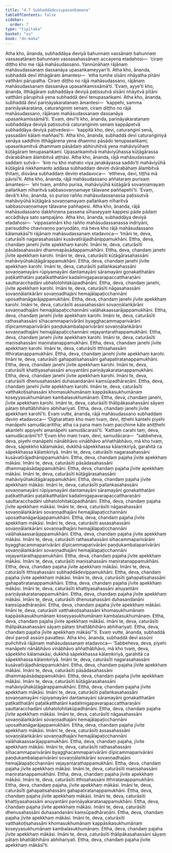 ```yaml
---
title: "4.7 Subhaddādeviupasaṅkamana"
tableOfContents: false
sidebar:
  order: 7
type: "tipitaka"
basket: "su"
book: "dn-maha"
---
```



<DynamicBreadcrumb />

<Division number="265" book="dn-maha" bookNo="7" page="154">

<Paragraph number="581" book="dn-maha">
Atha kho, ānanda, subhaddāya deviyā bahunnaṃ vassānaṃ bahunnaṃ vassasatānaṃ bahunnaṃ vassasahassānaṃ accayena etadahosi—  ‘ciraṃ diṭṭho kho me rājā mahāsudassano. Yannūnāhaṃ rājānaṃ mahāsudassanaṃ dassanāya upasaṅkameyyan’ti. Atha kho, ānanda, subhaddā devī itthāgāraṃ āmantesi—  ‘etha tumhe sīsāni nhāyatha pītāni vatthāni pārupatha. Ciraṃ diṭṭho no rājā mahāsudassano, rājānaṃ mahāsudassanaṃ dassanāya upasaṅkamissāmā’ti. ‘Evaṃ, ayye’ti kho, ānanda, itthāgāraṃ subhaddāya deviyā paṭissutvā sīsāni nhāyitvā pītāni vatthāni pārupitvā yena subhaddā devī tenupasaṅkami. Atha kho, ānanda, subhaddā devī pariṇāyakaratanaṃ āmantesi—  ‘kappehi, samma pariṇāyakaratana, caturaṅginiṃ senaṃ, ciraṃ diṭṭho no rājā mahāsudassano, rājānaṃ mahāsudassanaṃ dassanāya upasaṅkamissāmā’ti. ‘Evaṃ, devī’ti kho, ānanda, pariṇāyakaratanaṃ subhaddāya deviyā paṭissutvā caturaṅginiṃ senaṃ kappāpetvā subhaddāya deviyā paṭivedesi—  ‘kappitā kho, devi, caturaṅginī senā, yassadāni kālaṃ maññasī’ti. Atha kho, ānanda, subhaddā devī caturaṅginiyā senāya saddhiṃ itthāgārena yena dhammo pāsādo tenupasaṅkami; upasaṅkamitvā dhammaṃ pāsādaṃ abhiruhitvā yena mahāviyūhaṃ kūṭāgāraṃ tenupasaṅkami. Upasaṅkamitvā mahāviyūhassa kūṭāgārassa dvārabāhaṃ ālambitvā aṭṭhāsi. Atha kho, ānanda, rājā mahāsudassano saddaṃ sutvā—  ‘kiṃ nu kho mahato viya janakāyassa saddo’ti mahāviyūhā kūṭāgārā nikkhamanto addasa subhaddaṃ deviṃ dvārabāhaṃ ālambitvā ṭhitaṃ, disvāna subhaddaṃ deviṃ etadavoca—  ‘ettheva, devi, tiṭṭha mā pāvisī’ti. Atha kho, ānanda, rājā mahāsudassano aññataraṃ purisaṃ āmantesi—  ‘ehi tvaṃ, ambho purisa, mahāviyūhā kūṭāgārā sovaṇṇamayaṃ pallaṅkaṃ nīharitvā sabbasovaṇṇamaye tālavane paññapehī’ti. ‘Evaṃ, devā’ti kho, ānanda, so puriso rañño mahāsudassanassa paṭissutvā mahāviyūhā kūṭāgārā sovaṇṇamayaṃ pallaṅkaṃ nīharitvā sabbasovaṇṇamaye tālavane paññapesi. Atha kho, ānanda, rājā mahāsudassano dakkhiṇena passena sīhaseyyaṃ kappesi pāde pādaṃ accādhāya sato sampajāno.
</Paragraph>

</Division>
<Division number="266" book="dn-maha" bookNo="7" page="155">

<Paragraph number="582" book="dn-maha">
Atha kho, ānanda, subhaddāya deviyā etadahosi—  ‘vippasannāni kho rañño mahāsudassanassa indriyāni, parisuddho chavivaṇṇo pariyodāto, mā heva kho rājā mahāsudassano kālamakāsī’ti rājānaṃ mahāsudassanaṃ etadavoca—
</Paragraph>

<Paragraph number="583" book="dn-maha">
‘Imāni te, deva, caturāsīti nagarasahassāni kusāvatīrājadhānippamukhāni. Ettha, deva, chandaṃ janehi jīvite apekkhaṃ karohi. Imāni te, deva, caturāsīti pāsādasahassāni dhammapāsādappamukhāni. Ettha, deva, chandaṃ janehi jīvite apekkhaṃ karohi. Imāni te, deva, caturāsīti kūṭāgārasahassāni mahāviyūhakūṭāgārappamukhāni. Ettha, deva, chandaṃ janehi jīvite apekkhaṃ karohi. Imāni te, deva, caturāsīti pallaṅkasahassāni sovaṇṇamayāni rūpiyamayāni dantamayāni sāramayāni gonakatthatāni paṭikatthatāni paṭalikatthatāni kadalimigapavarapaccattharaṇāni sauttaracchadāni ubhatolohitakūpadhānāni. Ettha, deva, chandaṃ janehi, jīvite apekkhaṃ karohi. Imāni te, deva, caturāsīti nāgasahassāni sovaṇṇālaṅkārāni sovaṇṇadhajāni hemajālapaṭicchannāni uposathanāgarājappamukhāni. Ettha, deva, chandaṃ janehi jīvite apekkhaṃ karohi. Imāni te, deva, caturāsīti assasahassāni sovaṇṇālaṅkārāni sovaṇṇadhajāni hemajālapaṭicchannāni valāhakaassarājappamukhāni. Ettha, deva, chandaṃ janehi jīvite apekkhaṃ karohi. Imāni te, deva, caturāsīti rathasahassāni sīhacammaparivārāni byagghacammaparivārāni dīpicammaparivārāni paṇḍukambalaparivārāni sovaṇṇālaṅkārāni sovaṇṇadhajāni hemajālapaṭicchannāni vejayantarathappamukhāni. Ettha, deva, chandaṃ janehi jīvite apekkhaṃ karohi. Imāni te, deva, caturāsīti maṇisahassāni maṇiratanappamukhāni. Ettha, deva, chandaṃ janehi jīvite apekkhaṃ karohi. Imāni te, deva, caturāsīti itthisahassāni itthiratanappamukhāni. Ettha, deva, chandaṃ janehi jīvite apekkhaṃ karohi. Imāni te, deva, caturāsīti gahapatisahassāni gahapatiratanappamukhāni. Ettha, deva, chandaṃ janehi jīvite apekkhaṃ karohi. Imāni te, deva, caturāsīti khattiyasahassāni anuyantāni pariṇāyakaratanappamukhāni. Ettha, deva, chandaṃ janehi jīvite apekkhaṃ karohi. Imāni te, deva, caturāsīti dhenusahassāni duhasandanāni kaṃsūpadhāraṇāni. Ettha, deva, chandaṃ janehi jīvite apekkhaṃ karohi. Imāni te, deva, caturāsīti vatthakoṭisahassāni khomasukhumānaṃ kappāsikasukhumānaṃ koseyyasukhumānaṃ kambalasukhumānaṃ. Ettha, deva, chandaṃ janehi, jīvite apekkhaṃ karohi. Imāni te, deva, caturāsīti thālipākasahassāni sāyaṃ pātaṃ bhattābhihāro abhihariyati. Ettha, deva, chandaṃ janehi jīvite apekkhaṃ karohī’ti.
</Paragraph>

</Division>
<Division number="267" book="dn-maha" bookNo="7" page="156">

<Paragraph number="584" book="dn-maha">
Evaṃ vutte, ānanda, rājā mahāsudassano subhaddaṃ deviṃ etadavoca—
</Paragraph>

<Paragraph number="585" book="dn-maha">
‘Dīgharattaṃ kho maṃ tvaṃ, devi, iṭṭhehi kantehi piyehi manāpehi samudācarittha; atha ca pana maṃ tvaṃ pacchime kāle aniṭṭhehi akantehi appiyehi amanāpehi samudācarasī’ti. ‘Kathaṃ carahi taṃ, deva, samudācarāmī’ti? ‘Evaṃ kho maṃ tvaṃ, devi, samudācara—  “sabbeheva, deva, piyehi manāpehi nānābhāvo vinābhāvo aññathābhāvo, mā kho tvaṃ, deva, sāpekkho kālamakāsi, dukkhā sāpekkhassa kālaṃkiriyā, garahitā ca sāpekkhassa kālaṃkiriyā. Imāni te, deva, caturāsīti nagarasahassāni kusāvatīrājadhānippamukhāni. Ettha, deva, chandaṃ pajaha jīvite apekkhaṃ mākāsi. Imāni te, deva, caturāsīti pāsādasahassāni dhammapāsādappamukhāni. Ettha, deva, chandaṃ pajaha jīvite apekkhaṃ mākāsi. Imāni te, deva, caturāsīti kūṭāgārasahassāni mahāviyūhakūṭāgārappamukhāni. Ettha, deva, chandaṃ pajaha jīvite apekkhaṃ mākāsi. Imāni te, deva, caturāsīti pallaṅkasahassāni sovaṇṇamayāni rūpiyamayāni dantamayāni sāramayāni gonakatthatāni paṭikatthatāni paṭalikatthatāni kadalimigapavarapaccattharaṇāni sauttaracchadāni ubhatolohitakūpadhānāni. Ettha, deva, chandaṃ pajaha jīvite apekkhaṃ mākāsi. Imāni te, deva, caturāsīti nāgasahassāni sovaṇṇālaṅkārāni sovaṇṇadhajāni hemajālapaṭicchannāni uposathanāgarājappamukhāni. Ettha, deva, chandaṃ pajaha jīvite apekkhaṃ mākāsi. Imāni te, deva, caturāsīti assasahassāni sovaṇṇālaṅkārāni sovaṇṇadhajāni hemajālapaṭicchannāni valāhakaassarājappamukhāni. Ettha, deva, chandaṃ pajaha jīvite apekkhaṃ mākāsi. Imāni te, deva, caturāsīti rathasahassāni sīhacammaparivārāni byagghacammaparivārāni dīpicammaparivārāni paṇḍukambalaparivārāni sovaṇṇālaṅkārāni sovaṇṇadhajāni hemajālapaṭicchannāni vejayantarathappamukhāni. Ettha, deva, chandaṃ pajaha jīvite apekkhaṃ mākāsi. Imāni te, deva, caturāsīti maṇisahassāni maṇiratanappamukhāni. Ettha, deva, chandaṃ pajaha jīvite apekkhaṃ mākāsi. Imāni te, deva, caturāsīti itthisahassāni subhaddādevippamukhāni. Ettha, deva, chandaṃ pajaha jīvite apekkhaṃ mākāsi. Imāni te, deva, caturāsīti gahapatisahassāni gahapatiratanappamukhāni. Ettha, deva, chandaṃ pajaha jīvite apekkhaṃ mākāsi. Imāni te, deva, caturāsīti khattiyasahassāni anuyantāni pariṇāyakaratanappamukhāni. Ettha, deva, chandaṃ pajaha jīvite apekkhaṃ mākāsi. Imāni te, deva, caturāsīti dhenusahassāni duhasandanāni kaṃsūpadhāraṇāni. Ettha, deva, chandaṃ pajaha jīvite apekkhaṃ mākāsi. Imāni te, deva, caturāsīti vatthakoṭisahassāni khomasukhumānaṃ kappāsikasukhumānaṃ koseyyasukhumānaṃ kambalasukhumānaṃ. Ettha, deva, chandaṃ pajaha jīvite apekkhaṃ mākāsi. Imāni te, deva, caturāsīti thālipākasahassāni sāyaṃ pātaṃ bhattābhihāro abhihariyati. Ettha, deva, chandaṃ pajaha jīvite apekkhaṃ mākāsī”’ti.
</Paragraph>

</Division>
<Division number="268" book="dn-maha" bookNo="7" page="158">

<Paragraph number="586" book="dn-maha">
Evaṃ vutte, ānanda, subhaddā devī parodi assūni pavattesi. Atha kho, ānanda, subhaddā devī assūni puñchitvā rājānaṃ mahāsudassanaṃ etadavoca—
</Paragraph>

<Paragraph number="587" book="dn-maha">
‘Sabbeheva, deva, piyehi manāpehi nānābhāvo vinābhāvo aññathābhāvo, mā kho tvaṃ, deva, sāpekkho kālamakāsi, dukkhā sāpekkhassa kālaṃkiriyā, garahitā ca sāpekkhassa kālaṃkiriyā. Imāni te, deva, caturāsīti nagarasahassāni kusāvatīrājadhānippamukhāni. Ettha, deva, chandaṃ pajaha jīvite apekkhaṃ mākāsi. Imāni te, deva, caturāsīti pāsādasahassāni dhammapāsādappamukhāni. Ettha, deva, chandaṃ pajaha jīvite apekkhaṃ mākāsi. Imāni te, deva, caturāsīti kūṭāgārasahassāni mahāviyūhakūṭāgārappamukhāni. Ettha, deva, chandaṃ pajaha jīvite apekkhaṃ mākāsi. Imāni te, deva, caturāsīti pallaṅkasahassāni sovaṇṇamayāni rūpiyamayāni dantamayāni sāramayāni gonakatthatāni paṭikatthatāni paṭalikatthatāni kadalimigapavarapaccattharaṇāni sauttaracchadāni ubhatolohitakūpadhānāni. Ettha, deva, chandaṃ pajaha jīvite apekkhaṃ mākāsi. Imāni te, deva, caturāsīti nāgasahassāni sovaṇṇālaṅkārāni sovaṇṇadhajāni hemajālapaṭicchannāni uposathanāgarājappamukhāni. Ettha, deva, chandaṃ pajaha jīvite apekkhaṃ mākāsi. Imāni te, deva, caturāsīti assasahassāni sovaṇṇālaṅkārāni sovaṇṇadhajāni hemajālapaṭicchannāni valāhakaassarājappamukhāni. Ettha, deva, chandaṃ pajaha, jīvite apekkhaṃ mākāsi. Imāni te, deva, caturāsīti rathasahassāni sīhacammaparivārāni byagghacammaparivārāni dīpicammaparivārāni paṇḍukambalaparivārāni sovaṇṇālaṅkārāni sovaṇṇadhajāni hemajālapaṭicchannāni vejayantarathappamukhāni. Ettha, deva, chandaṃ pajaha jīvite apekkhaṃ mākāsi. Imāni te, deva, caturāsīti maṇisahassāni maṇiratanappamukhāni. Ettha, deva, chandaṃ pajaha jīvite apekkhaṃ mākāsi. Imāni te, deva, caturāsīti itthisahassāni itthiratanappamukhāni. Ettha, deva, chandaṃ pajaha, jīvite apekkhaṃ mākāsi. Imāni te, deva, caturāsīti gahapatisahassāni gahapatiratanappamukhāni. Ettha, deva, chandaṃ pajaha jīvite apekkhaṃ mākāsi. Imāni te, deva, caturāsīti khattiyasahassāni anuyantāni pariṇāyakaratanappamukhāni. Ettha, deva, chandaṃ pajaha jīvite apekkhaṃ mākāsi. Imāni te, deva, caturāsīti dhenusahassāni duhasandanāni kaṃsūpadhāraṇāni. Ettha, deva, chandaṃ pajaha jīvite apekkhaṃ mākāsi. Imāni te, deva, caturāsīti vatthakoṭisahassāni khomasukhumānaṃ kappāsikasukhumānaṃ koseyyasukhumānaṃ kambalasukhumānaṃ. Ettha, deva, chandaṃ pajaha jīvite apekkhaṃ mākāsi. Imāni te, deva, caturāsīti thālipākasahassāni sāyaṃ pātaṃ bhattābhihāro abhihariyati. Ettha, deva, chandaṃ pajaha jīvite apekkhaṃ mākāsī’ti.
</Paragraph>
</Division>